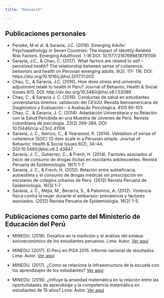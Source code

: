 ```yaml
---
title: "Research"

---
```


## Publicaciones personales

- Persike, M et al. & Saravia, J.C. (2018). Emerging Adults’ Psychopathology in Seven Countries: The Impact of Identity-Related Risk Factors. Emerging Adulthood.  1-16
DOI: 10.1177/2167696818791108
- Saravia, J.C.,  & Chau, C. (2017). What factors are related to self – perceived health? The relationship between sense of coherence, behaviors and health on Peruvian emerging adults. 9(2). 111- 116. DOI: https://doi.org/10.1016/j.jbhsi.2017.11.003
- Chau, C., & Saravia, J.C. (2016). How does stress and university adjustment relate to health in Peru? Journal of Behavior, Health & Social Issues 8(1), DOI: http://dx.doi.org/10.5460/jbhsi.v8.1.53089
- Chau, C., & Saravia J. C. (2016). Conductas de salud en estudiantes universitarios limeños: validación del CEVJU. Revista Iberoamericana de Diagnóstico y Evaluación – e Avaliação Psicológica. 41(1) 90-103
- Chau, C., & Saravia, J. C. (2014). Adaptación Universitaria y su Relación con la Salud Percibida en una Muestra de Jóvenes de Perú. Revista colombiana de psicología. 23(2) 269-284. DOI: 10.15446/rcp.v23n2.41106
- Saravia, J. C., Iberico, C., & Yearwood, K. (2014). Validation of sense of coherence (SOC) 13-item scale in a Peruvian simple. Journal of Behavior, Health & Social Issues 6(2), 34-44. DOI:10.5460/jbhsi.v6.2.43847.
- Saravia, J. C., Gutierrez, C., & Frech, H. (2014). Factores asociados al inicio de consumo de drogas ilícitas en escolares adolescentes.  Revista Peruana de Epidemiología. 18(1) 1-7
- Saravia, J. C., & Frech, H. (2012). Relación entre autoeficacia, autoestima y el consumo de drogas médicas sin prescripción en escolares de colegios urbanos de Perú. (2012) Revista Peruana de Epidemiología. 16(3) 1-7
 - Saravia, J. C., Mejia, M., Becerra, S., & Palomino, A. (2012). Violencia física contra la mujer durante el embarazo: prevalencia y factores asociados. (2012) Revista Peruana de Epidemiología. 16(2) 1-5.

## Publicaciones como parte del Ministerio de Educación del Perú

- MINEDU. (2018). Desafíos en la medición y el análisis del estatus socioeconómico de los estudiantes peruanos. Lima: Autor. [Ver aquí](http://umc.minedu.gob.pe/desafios-en-la-medicion-y-el-analisis-del-estatus-socioeconomico-de-los-estudiantes-peruanos/)

- MINEDU. (2017). El Perú en PISA 2015. Informe nacional de resultados. Lima: Autor. [Ver aquí](http://umc.minedu.gob.pe/el-peru-en-pisa-2015-informe-nacional-de-resultados/)
    
- MINEDU. (2017). ¿Cómo se relaciona la infraestructura de la escuela con los aprendizajes de los estudiantes? [Ver aquí](http://umc.minedu.gob.pe/como-se-relaciona-la-infraestructura-de-la-escuela-con-los-aprendizajes-de-los-estudiantes/)

- MINEDU. (2016). ¿Influye la ansiedad matemática en la relación entre las oportunidades de aprendizaje y la competencia matemática en estudiantes de 15 años? Lima: Autor. [Ver aquí](http://repositorio.minedu.gob.pe/handle/123456789/4643)
